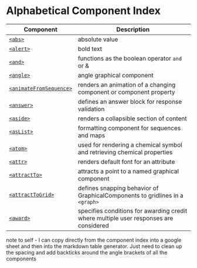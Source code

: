 
# Alphabetical Component Index

| Component                                          | Description                                                                           |
| -------------------------------------------------- | ------------------------------------------------------------------------------------- |
| [`<abs>`](abs.mdx)                                 | absolute value                                                                        |
| [`<alert>`](alert.mdx)                             | bold text                                                                             |
| [`<and>`](and.mdx)                                 | functions as the boolean operator `and` or &                                          |
| [`<angle>`](angle.mdx)                             | angle graphical component                                                             |
| [`<animateFromSequence>`](animateFromSequence.mdx) | renders an animation of a changing component or component property                    |
| [`<answer>`](answer.mdx)                           | defines an answer block for response validation                                       |
| [`<aside>`](aside.mdx)                             | renders a collapsible section of content                                              |
| [`<asList>`](asList.mdx)                           | formatting component for sequences and maps                                           |
| [`<atom>`](atom.mdx)                               | used for rendering a chemical symbol and retrieving chemical properties               |
| [`<attr>`](attr.mdx)                               | renders default font for an attribute                                                 |
| [`<attractTo>`](attractTo.mdx)                     | attracts a point to a named graphical component                                       |
| [`<attractToGrid>`](attractToGrid.mdx)             | defines snapping behavior of GraphicalComponents to gridlines in a `<graph>`          |
| [`<award>`](award.mdx)                             | specifies conditions for awarding credit where multiple user responses are considered |






note to self - I can copy directly from the component index into a google sheet and then into the markdown table generator. Just need to clean up the spacing and add backticks around the angle brackets of all the components
